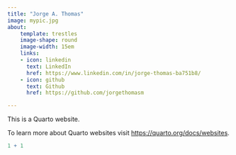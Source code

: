 ```yaml
---
title: "Jorge A. Thomas"
image: mypic.jpg
about: 
    template: trestles
    image-shape: round
    image-width: 15em
    links:
    - icon: linkedin
      text: LinkedIn
      href: https://www.linkedin.com/in/jorge-thomas-ba751b8/
    - icon: github
      text: Github
      href: https://github.com/jorgethomasm

---
```


This is a Quarto website.

To learn more about Quarto websites visit <https://quarto.org/docs/websites>.

```r
1 + 1
```
